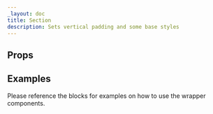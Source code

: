 ```yaml
---
_layout: doc
title: Section
description: Sets vertical padding and some base styles
---
```



## Props

<Props />

## Examples

Please reference the blocks for examples on how to use the wrapper components.
